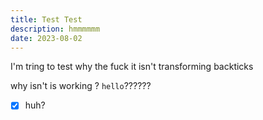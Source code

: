 ```yaml
---
title: Test Test
description: hmmmmmm
date: 2023-08-02
---
```


I'm tring to test why the fuck it isn't transforming backticks

why isn't is working ? `hello`??????

- [x] huh?
